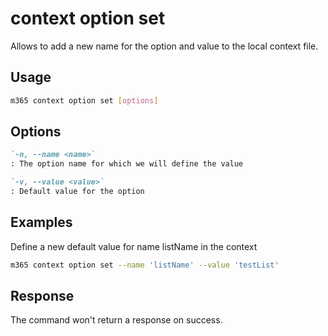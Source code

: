
# context option set

Allows to add a new name for the option and value to the local context file.

## Usage

```sh
m365 context option set [options]
```

## Options

```md definition-list
`-n, --name <name>`
: The option name for which we will define the value

`-v, --value <value>`
: Default value for the option
```

<Global />

## Examples

Define a new default value for name listName in the context

```sh
m365 context option set --name 'listName' --value 'testList'
```

## Response

The command won't return a response on success.
